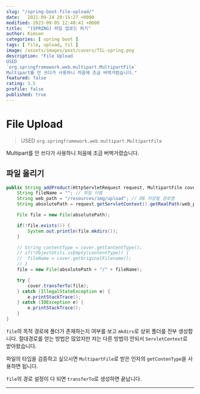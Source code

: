 ```yaml
---
slug: "/spring-boot-file-upload/"
date:   2021-09-24 20:15:27 +0000
modified: 2023-09-05 12:40:41 +0000
title:  "[SPRING] 파일 업로드 하기"
author: Kimson
categories: [ spring boot ]
tags: [ file, upload, til ]
image: /assets/images/post/covers/TIL-spring.png
description: "File Upload
USED
`org.springframework.web.multipart.MultipartFile`
Multipart를 안 쓰다가 사용하니 처음에 조금 버벅거렸습니다."
featured: false
rating: 3.5
profile: false
published: true
---
```


# File Upload

> USED
> `org.springframework.web.multipart.MultipartFile`

Multipart를 안 쓰다가 사용하니 처음에 조금 버벅거렸습니다.

## 파일 올리기

```java
public String addProduct(HttpServletRequest request, MultipartFile cover) {
	String fileName = ""; // 파일 이름
	String web_path = "/resources/img/upload"; // DB 저장될 경로명
	String absolutePath = request.getServletContext().getRealPath(web_path); // 절대경로

	File file = new File(absolutePath);

	if(!file.exists()) {
		System.out.println(file.mkdirs());
	}

	// String contentType = cover.getContentType();
	// if(!ObjectUtils.isEmpty(contentType)) {
	// 	fileName = cover.getOriginalFilename();
	// }
	file = new File(absolutePath + "/" + fileName);

	try {
		cover.transferTo(file);
	} catch (IllegalStateException e) {
		e.printStackTrace();
	} catch (IOException e) {
		e.printStackTrace();
	}
}
```

`file`의 목적 경로에 폴더가 존재하는지 여부를 보고 `mkdirs`로 상위 폴더를 전부 생성합니다. 절대경로를 얻는 방법은 많았지만 저는 다른 방법이 안되서 `ServletContext`로 받아왔습니다.

파일의 타입을 검증하고 싶으시면 `MultipartFile`로 받은 인자의 `getContenType`을 사용하면 됩니다.

`file`의 경로 설정이 다 되면 `transferTo`로 생성하면 끝납니다.

---

